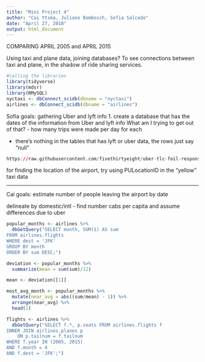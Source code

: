 ```yaml
---
title: "Mini Project 4"
author: "Cai Ytsma, Juliane Bombosch, Sofia Salcedo"
date: "April 27, 2018"
output: html_document
---
```

COMPARING APRIL 2005 and APRIL 2015

Using taxi and plane data, joining databases? To see connections between taxi and plane, in the shadow of ride sharing services.


```r
#calling the libraries
library(tidyverse)
library(mdsr)
library(RMySQL)
nyctaxi <- dbConnect_scidb(dbname = "nyctaxi")
airlines <- dbConnect_scidb(dbname = "airlines")
```

Sofia goals: gathering Uber and lyft info
1. create a database that has the dates of the information from Uber and lyft info
What am I trying to get out of that? 
- how many trips were made per day for each

- there's nothing in the tables that has lyft or uber data, the rows just say "null"

```r
https://raw.githubusercontent.com/fivethirtyeight/uber-tlc-foil-response/master/uber-trip-data/uber-raw-data-apr14.csv
```

for finding the location of the airport, try using PULocationID in the "yellow" taxi data

----------
Cai goals: estimate number of people leaving the airport by date

delineate by domestic/intl - find number cabs per capita and assume differences due to uber

```r
popular_months <- airlines %>%
  dbGetQuery("SELECT month, SUM(1) AS sum
FROM airlines.flights
WHERE dest = 'JFK'
GROUP BY month
ORDER BY sum DESC;")

deviation <- popular_months %>%
  summarize(mean = sum(sum)/12)

mean <- deviation[[1]]

most_avg_month <- popular_months %>%
  mutate(near_avg = abs((sum/mean) - 1)) %>%
  arrange(near_avg) %>%
  head(1)
```

```r
flights <- airlines %>%
  dbGetQuery("SELECT f.*, p.seats FROM airlines.flights f
INNER JOIN airlines.planes p
	ON p.tailnum = f.tailnum
WHERE f.year IN (2005, 2015)
AND f.month = 4
AND f.dest = 'JFK';")
```

```r

```



